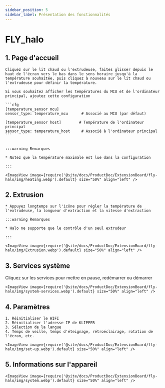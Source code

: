 ```yaml
---
sidebar_position: 5
sidebar_label: Présentation des fonctionnalités
---
```





# FLY_halo

## 1.  Page d'accueil

    Cliquez sur le lit chaud ou l'extrudeuse, faites glisser depuis le haut de l'écran vers le bas dans le sens horaire jusqu'à la température souhaitée, puis cliquez à nouveau sur le lit chaud ou l'extrudeuse pour définir la température.

    Si vous souhaitez afficher les températures du MCU et de l'ordinateur principal, ajoutez cette configuration

    ```cfg
    [temperature_sensor mcu]
    sensor_type: temperature_mcu      # Associé au MCU (par défaut)

    [temperature_sensor host]        # Température de l'ordinateur principal
    sensor_type: temperature_host     # Associé à l'ordinateur principal
    ```


    :::warning Remarques

    * Notez que la température maximale est lue dans la configuration

    :::

    <ImageView image={require('@site/docs/ProductDoc/ExtensionBoard/fly-halo/img/heating.webp').default} size="50%" align="left" />


## 2. Extrusion

    * Appuyez longtemps sur l'icône pour régler la température de l'extrudeuse, la longueur d'extraction et la vitesse d'extraction

    :::warning Remarques

    * Halo ne supporte que le contrôle d'un seul extrudeur

    :::

    <ImageView image={require('@site/docs/ProductDoc/ExtensionBoard/fly-halo/img/Extrusion.webp').default} size="50%" align="left" />

## 3. Services système

Cliquez sur les services pour mettre en pause, redémarrer ou démarrer

    <ImageView image={require('@site/docs/ProductDoc/ExtensionBoard/fly-halo/img/system-services.webp').default} size="50%" align="left" />

## 4. Paramètres

    1. Réinitialiser le WIFI
    2. Réinitialiser l'adresse IP de KLIPPER
    3. Sélection de la langue
    4. Temps de veille, temps d'éteignage, rétroéclairage, rotation de l'écran, etc.

    <ImageView image={require('@site/docs/ProductDoc/ExtensionBoard/fly-halo/img/set-up.webp').default} size="50%" align="left" />

## 5. Informations sur l'appareil
    <ImageView image={require('@site/docs/ProductDoc/ExtensionBoard/fly-halo/img/system.webp').default} size="50%" align="left" />
